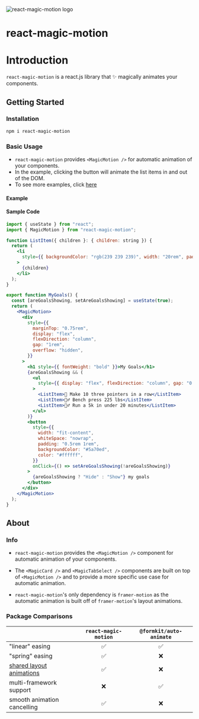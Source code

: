 
<div style={{display: "flex", margin: "1.5rem 0 2rem", gap: "0.85rem"}}>
<img
  style={{ height: 36, width: 36 }}
  alt="react-magic-motion logo"
  src="https://react-magic-motion.nyc3.cdn.digitaloceanspaces.com/react-magic-motion-logo.png"
/>

<h1 className=" nx-text-4xl nx-font-bold nx-tracking-tight nx-text-slate-900 dark:nx-text-slate-100">
  react-magic-motion
</h1>
</div>

# Introduction

`react-magic-motion` is a react.js library that ✨ magically animates your components.

## Getting Started

### Installation

```sh npm2yarn copy filename="Install"
npm i react-magic-motion
```

### Basic Usage

- `react-magic-motion` provides `<MagicMotion />` for automatic animation of your components.
- In the example, clicking the button will animate the list items in and out of the DOM.
- To see more examples, click [here](./examples)

#### Example

<MyGoals />

#### Sample Code

```jsx copy filename="my-goals.js" showLineNumbers {17, 50}
import { useState } from "react";
import { MagicMotion } from "react-magic-motion";

function ListItem({ children }: { children: string }) {
  return (
    <li
      style={{ backgroundColor: "rgb(239 239 239)", width: "20rem", padding: "0.5rem" }}
    >
      {children}
    </li>
  );
}

export function MyGoals() {
  const [areGoalsShowing, setAreGoalsShowing] = useState(true);
  return (
    <MagicMotion>
      <div
        style={{
          marginTop: "0.75rem",
          display: "flex",
          flexDirection: "column",
          gap: "1rem",
          overflow: "hidden",
        }}
      >
        <h1 style={{ fontWeight: "bold" }}>My Goals</h1>
        {areGoalsShowing && (
          <ul
            style={{ display: "flex", flexDirection: "column", gap: "0.75rem" }}
          >
            <ListItem>🏀 Make 10 three pointers in a row</ListItem>
            <ListItem>🏋️‍♂️ Bench press 225 lbs</ListItem>
            <ListItem>🏃‍♂️ Run a 5k in under 20 minutes</ListItem>
          </ul>
        )}
        <button
          style={{
            width: "fit-content",
            whiteSpace: "nowrap",
            padding: "0.5rem 1rem",
            backgroundColor: "#5a70ed",
            color: "#ffffff",
          }}
          onClick={() => setAreGoalsShowing(!areGoalsShowing)}
        >
          {areGoalsShowing ? "Hide" : "Show"} my goals
        </button>
      </div>
    </MagicMotion>
  );
}

```

## About

### Info

- `react-magic-motion` provides the `<MagicMotion />` component for automatic animation of your components.

* The `<MagicCard />` and `<MagicTabSelect />` components are built on top of `<MagicMotion />` and to provide a more specific use case for automatic animation.

- `react-magic-motion`'s only dependency is `framer-motion` as the automatic animation is built off of `framer-motion`'s layout animations.

### Package Comparisons

|                                             | `react-magic-motion` | `@formkit/auto-animate` |
| :------------------------------------------ | :------------------: | :---------------------: |
| "linear" easing                             |          ✅          |           ✅            |
| "spring" easing                             |          ✅          |           ❌            |
| [shared layout animations](./examples/tabs) |          ✅          |           ❌            |
| multi-framework support                     |          ❌          |           ✅            |
| smooth animation cancelling                 |          ✅          |           ❌            |
